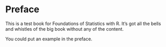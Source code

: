 # Preface {-}

This is a test book for Foundations of Statistics with R.  It's got all the bells and whistles of the big book without any of the content.

::: {.example #prefaceex}
You could put an example in the preface.
:::
